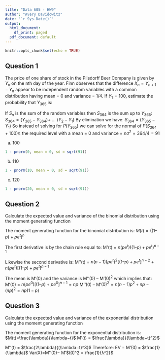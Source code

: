 ```yaml
---
title: "Data 605 - HW9"
author: "Avery Davidowitz"
date: "`r Sys.Date()`"
output:
  html_document:
    df_print: paged
  pdf_document: default
---
```


```r
knitr::opts_chunk$set(echo = TRUE)
```

## Question 1
The price of one share of stock in the Pilsdorff Beer Company is given by $Y_n$ 
on the nth day of the year. Finn observes that the difference $X_n = Y_{n+1} - Y_n$
appear to be independent random variables with a common distribution having mean = 0 
and variance = 1/4. If $Y_1 = 100$, estimate the probability that $Y_{365}$ is:

If $S_n$ is the sum of the random variables then $S_{364}$ is the sum up to $Y_{365}$:
$S_{364} = (Y_{365} - Y_{364}) +$ ... $(Y_2 - Y_1)$
By elimination we have:
$S_{364} = (Y_{365} - Y_1)$
So instead of solving for $P(Y_{365})$ we can solve for the normal of $P(S_{364} + 100) \ge$ the required level
with a mean = 0 and variance = $n\sigma^2= 364/4 = 91$

a) 100

```r
1 - pnorm(0, mean = 0, sd = sqrt(91))
```

b) 110

```r
1 - pnorm(10, mean = 0, sd = sqrt(91))
```

c) 120

```r
1 - pnorm(20, mean = 0, sd = sqrt(91))
```


## Question 2
Calculate the expected value and variance of the binomial distribution using the moment
generating function

The moment generating function for the binomial distribution is:
$M(t) = ((1 – p) + pe^t)^n$

The first derivative is by the chain rule equal to:
M'(t) = $n(pe^t)((1 – p) + pe^t)^{n - 1}$

Likewise the second derivative is:
M’’(t) = $n(n - 1)(pe^t)^2[(1 – p) + pe^t]^{n - 2} + n(pe^t)[(1 – p) + pe^t]^{n - 1}$

The mean is M'(0) and the variance is M’’(0) – M’$(0)^2$ which implies that:
M'(0) = $n(pe^0)[(1 – p) + pe^0]^{n - 1} = np$
M’’(0) – M’$(0)^2 = n(n - 1)p^2 +np - (np)^2 = np(1 - p)$

## Question 3
Calculate the expected value and variance of the exponential distribution using the moment
generating function

The moment generating function for the exponential distribution is:
$M(t)=\frac{\lambda}{\lambda−t}$
M'(t) = $\frac{\lambda}{(\lambda−t)^2}$

M''(t) = $\frac{2\lambda}{(\lambda−t)^3}$
Therefore:
EV = M'(0) = $\frac{1}{\lambda}$
Var(X)=M''(0)− M'$(0)^2 = \frac{1}{λ^2}$

